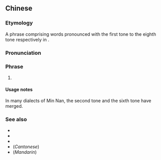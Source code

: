 {{also|狮虎豹鳖猴狗象鹿}}
==Chinese==
{{zh-forms|t2=獅虎豹龞猴狗象鹿|s=狮虎豹鳖猴狗象鹿}}

===Etymology===
A phrase comprising words pronounced with the first tone to the eighth tone respectively in {{etyl|nan|-}}.

===Pronunciation===
{{zh-pron
|mn=sai hó͘ pà pih kâu káu chhiūⁿ lo̍k
|cat=ph
}}

===Phrase===
{{zh-phrase}}

# {{lb|zh|Min Nan}} {{non-gloss definition|A list of eight animals used to memorise the eight tones in Min Nan.}}

====Usage notes====
In many dialects of Min Nan, the second tone and the sixth tone have merged.

===See also===
* {{zh-l|衫短褲闊人矮鼻直}}
* {{zh-l|東黨棟督同黨洞獨}}
* {{zh-l|君滾棍骨裙滾郡滑}}
* (''Cantonese'') {{zh-l|三九四零五二七八六}}
* (''Mandarin'') {{zh-l|媽麻馬罵}}